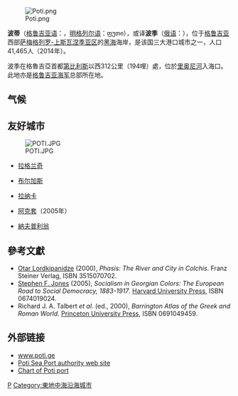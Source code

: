 {{Infobox settlement
|official_name = 波季 <br> ფოთი
|name_local    = ფოთი
|image_skyline        = Poti Cathedral (Photo A. Muhranoff, 2011)-1.jpg 
|image_caption        = 喬治亞[[東正教|東正教]][[波季大教堂|波季大教堂]]（正在市中心進行修復工程）
|imagesize            = 300px
|image_flag           =Flag of Poti.svg|240px
|image_seal           = Poti COA.jpg
|pushpin_map          = Georgia (country)
|mapsize              = 280px
|map_caption          = 波季在喬治亞的位置
|coordinates_region   = GE
|subdivision_type     = [[國家|國家]]
|subdivision_name     = {{GEO}}
|subdivision_type1    = [[格魯吉亞行政區劃|行政區劃]]
|subdivision_name1    = [[薩梅格列羅-上斯瓦涅季亞州|薩梅格列羅-上斯瓦涅季亞州]]
|established_title    = 成立
|established_date     = 公元前7世紀
|area_magnitude       = 1 E9
|area_total_km2       = 65.8
|area_land_km2        =
|area_water_km2       =
|population_as_of     = 2014
|population_footnotes =
|population_total     = 41,465
|population_metro     =
|population_density_km2 = 630.17
|timezone             = 格魯吉亞時間
|utc_offset           = +4
|timezone_DST         = <!-- No DST in Georgia since 2005 -->
|utc_offset_DST       = 
|latd=42 |latm=09 |lats=0 |latNS=N
|longd=41 |longm=40 |longs=0 |longEW=E
|elevation_m          = 0
|website              = [http://www.poti.ge www.poti.ge (eng)]
|footnotes            =
}}

[[File:Poti.png|left]]

'''波蒂'''（[[格鲁吉亚语|格鲁吉亚语]]：'''{{lang|ka|ფოთი}}'''，[[明格列尔语|明格列尔语]]：ფუთი），或译'''波季'''（[[俄语|俄语]]：'''{{lang|ru|Поти}}'''），位于[[格鲁吉亚|格鲁吉亚]]西部[[萨梅格列罗-上斯瓦涅季亚区|萨梅格列罗-上斯瓦涅季亚区]]的[[黑海|黑海]]海岸，是该国三大港口城市之一，人口41,465人（2014年）。

波季在格魯吉亞首都[[第比利斯|第比利斯]]以西312公里（194哩）處，位於[[里奥尼河|里奥尼河]]入海口。此地亦是[[格鲁吉亚海军|格鲁吉亚海军]]总部所在地。
==气候==
{{Weather box
|location = 波季 (1981–2010)
|metric first = y
|single line = y
|Jan record high C = 21.4
|Feb record high C = 23.4
|Mar record high C = 28.7
|Apr record high C = 34.4
|May record high C = 39.9
|Jun record high C = 35.9
|Jul record high C = 45.2
|Aug record high C = 37.4
|Sep record high C = 38.3
|Oct record high C = 33.6
|Nov record high C = 27.3
|Dec record high C = 24.5
|year record high C = 45.2
|Jan high C = 10.3
|Feb high C = 10.9
|Mar high C = 13.8
|Apr high C = 18.5
|May high C = 21.5
|Jun high C = 25.1
|Jul high C = 27.3
|Aug high C = 27.8
|Sep high C = 25.3
|Oct high C = 21.5
|Nov high C = 16.2
|Dec high C = 12.3
|year high C = 19.3
|Jan mean C = 6.2
|Feb mean C = 6.4
|Mar mean C = 8.8
|Apr mean C = 12.7
|May mean C = 16.4
|Jun mean C = 20.7
|Jul mean C = 23.5
|Aug mean C = 23.8
|Sep mean C = 20.4
|Oct mean C = 16.4
|Nov mean C = 11.4
|Dec mean C = 8.1
|year mean C = 14.7
|Jan low C = 3.4
|Feb low C = 3.4
|Mar low C = 5.5
|Apr low C = 9.0
|May low C = 12.8
|Jun low C = 17.2
|Jul low C = 20.3
|Aug low C = 20.4
|Sep low C = 16.6
|Oct low C = 12.7
|Nov low C = 8.0
|Dec low C = 5.1
|year low C = 11.3
|Jan record low C = -6.2
|Feb record low C = -10.0
|Mar record low C = -6.8
|Apr record low C = -1.0
|May record low C = 3.5
|Jun record low C = 9.0
|Jul record low C = 13.4
|Aug record low C = 12.2
|Sep record low C = 8.0
|Oct record low C = 2.7
|Nov record low C = 0.0
|Dec record low C = -4.7
|year record low C = -10.0
|precipitation colour = green
|Jan precipitation mm = 155.0
|Feb precipitation mm = 126.9
|Mar precipitation mm = 121.6
|Apr precipitation mm = 81.7
|May precipitation mm = 87.4
|Jun precipitation mm = 160.4
|Jul precipitation mm = 214.6
|Aug precipitation mm = 241.5
|Sep precipitation mm = 262.0
|Oct precipitation mm = 232.0
|Nov precipitation mm = 183.8
|Dec precipitation mm = 156.0
|year precipitation mm = 2040.0
|source 1 = [[World_Meteorological_Organization|World Meteorological Organization]]<ref name="WMO">
{{cite web
| archive-url = https://web.archive.org/web/20211009215740/https://www.ncei.noaa.gov/pub/data/normals/WMO/1981-2010/RA-VI/Georgia/WMO_Normals_Georgia.xls
| archive-date = 9 October 2021
| url = https://www.ncei.noaa.gov/pub/data/normals/WMO/1981-2010/RA-VI/Georgia/WMO_Normals_Georgia.xls
| title = World Meteorological Organization Climate Normals for 1981–2010
| publisher = World Meteorological Organization
| access-date = 9 October 2021}}</ref>
}}

== 友好城市 ==
[[File:POTI.JPG|left]]
*{{USA}} [[拉格兰奇_(佐治亚州)|拉格兰奇]]
*{{BUL}} [[布尔加斯|布尔加斯]]
*{{CYP}} [[拉纳卡|拉纳卡]]
*{{KAZ}} [[阿克套|阿克套]]（2005年）
*{{GRE}} [[納夫普利翁|納夫普利翁]]

==參考文獻==
{{refbegin}}
*[[奥塔尔·洛尔德基帕尼泽|Otar Lordkipanidze]] (2000), ''Phasis: The River and City in Colchis''. Franz Steiner Verlag, ISBN 3515070702.
*[[Stephen_F._Jones|Stephen F. Jones]] (2005), ''Socialism in Georgian Colors: The European Road to Social Democracy, 1883-1917''. [[Harvard_University_Press|Harvard University Press]], ISBN 0674019024.
*Richard J. A. Talbert ''et al.'' (ed., 2000), ''Barrington Atlas of the Greek and Roman World''. [[Princeton_University_Press|Princeton University Press]], ISBN 0691049459.
{{refend}}

== 外部链接 ==
* [http://www.poti.ge/ www.poti.ge] {{Wayback|url=http://www.poti.ge/ |date=20201128041702 }}
* [http://www.potiseaport.com Poti Sea Port authority web site] {{Wayback|url=http://www.potiseaport.com/ |date=20210127212742 }}
* [http://www.teroagency.com/download/poti.pdf Chart of Poti port]{{Dead link|date=2019年11月 |bot=InternetArchiveBot |fix-attempted=yes }}

[[Category:格鲁吉亚城市|P]]
[[Category:東地中海沿海城市|Category:東地中海沿海城市]]